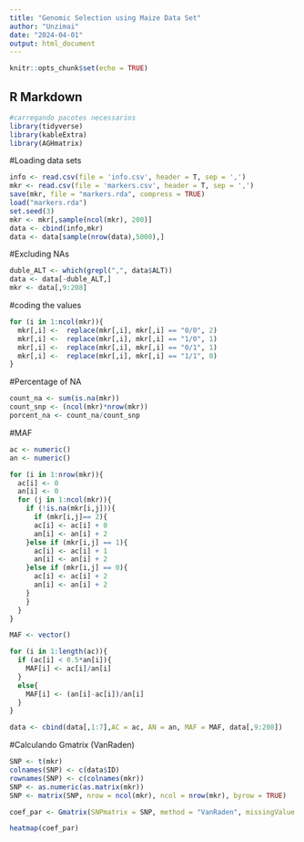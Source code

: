 ```yaml
---
title: "Genomic Selection using Maize Data Set"
author: "Unzimai"
date: "2024-04-01"
output: html_document
---
```


```r
knitr::opts_chunk$set(echo = TRUE)
```

## R Markdown
```r
#carregando pacotes necessarios
library(tidyverse)
library(kableExtra)
library(AGHmatrix)
```

#Loading data sets
```r
info <- read.csv(file = 'info.csv', header = T, sep = ',')
mkr <- read.csv(file = 'markers.csv', header = T, sep = ',')
save(mkr, file = "markers.rda", compress = TRUE)
load("markers.rda")
set.seed(3)
mkr <- mkr[,sample(ncol(mkr), 200)]
data <- cbind(info,mkr)
data <- data[sample(nrow(data),5000),]
```

#Excluding NAs
```r
duble_ALT <- which(grepl(",", data$ALT))
data <- data[-duble_ALT,]
mkr <- data[,9:208]
```
 
#coding the values 
```r
for (i in 1:ncol(mkr)){
  mkr[,i] <-  replace(mkr[,i], mkr[,i] == "0/0", 2)
  mkr[,i] <-  replace(mkr[,i], mkr[,i] == "1/0", 1) 
  mkr[,i] <-  replace(mkr[,i], mkr[,i] == "0/1", 1)
  mkr[,i] <-  replace(mkr[,i], mkr[,i] == "1/1", 0)
}
```
 
#Percentage of NA
```r
count_na <- sum(is.na(mkr))
count_snp <- (ncol(mkr)*nrow(mkr))
porcent_na <- count_na/count_snp
```

#MAF
```r
ac <- numeric() 
an <- numeric()

for (i in 1:nrow(mkr)){
  ac[i] <- 0
  an[i] <- 0
  for (j in 1:ncol(mkr)){
    if (!is.na(mkr[i,j])){
      if (mkr[i,j]== 2){
      ac[i] <- ac[i] + 0
      an[i] <- an[i] + 2
    }else if (mkr[i,j] == 1){
      ac[i] <- ac[i] + 1
      an[i] <- an[i] + 2
    }else if (mkr[i,j] == 0){
      ac[i] <- ac[i] + 2
      an[i] <- an[i] + 2
    }
    }
  }
}
```

```r
MAF <- vector()

for (i in 1:length(ac)){
  if (ac[i] < 0.5*an[i]){
    MAF[i] <- ac[i]/an[i]
  }
  else{
    MAF[i] <- (an[i]-ac[i])/an[i]
  }
}
```

```r
data <- cbind(data[,1:7],AC = ac, AN = an, MAF = MAF, data[,9:208])
```

#Calculando Gmatrix (VanRaden)

```r
SNP <- t(mkr)
colnames(SNP) <- c(data$ID)
rownames(SNP) <- c(colnames(mkr))
SNP <- as.numeric(as.matrix(mkr))
SNP <- matrix(SNP, nrow = ncol(mkr), ncol = nrow(mkr), byrow = TRUE)

coef_par <- Gmatrix(SNPmatrix = SNP, method = "VanRaden", missingValue = NA)

heatmap(coef_par)
```


